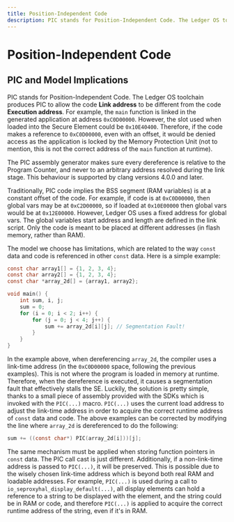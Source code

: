```yaml
---
title: Position-Independent Code
description: PIC stands for Position-Independent Code. The Ledger OS toolchain produces PIC to allow the code Link address to be different from the code Execution address.
---
```


# Position-Independent Code

## PIC and Model Implications

PIC stands for Position-Independent Code. The Ledger OS toolchain produces PIC to allow the code **Link address** to be different from the code **Execution address**. For example, the `main` function is linked in the generated application at address `0xC0D00000`. However, the slot used when loaded into the Secure Element could be `0x10E40400`. Therefore, if the code makes a reference to `0xC0D00000`, even with an offset, it would be denied access as the application is locked by the Memory Protection Unit (not to mention, this is not the correct address of the `main` function at runtime).

The PIC assembly generator makes sure every dereference is relative to the Program Counter, and never to an arbitrary address resolved during the link stage. This behaviour is supported by clang versions 4.0.0 and later.

Traditionally, PIC code implies the BSS segment (RAM variables) is at a constant offset of the code. For example, if code is at `0xC0D00000`, then global vars may be at `0xC2D00000`, so if loaded at `0x10E00000` then global vars would be at `0x12E00000`. However, Ledger OS uses a fixed address for global vars. The global variables start address and length are defined in the link script. Only the code is meant to be placed at different addresses (in flash memory, rather than RAM).

The model we choose has limitations, which are related to the way `const` data and code is referenced in other `const` data. Here is a simple example:

``` c copy
const char array1[] = {1, 2, 3, 4};
const char array2[] = {1, 2, 3, 4};
const char *array_2d[] = {array1, array2};

void main() {
    int sum, i, j;
    sum = 0;
    for (i = 0; i < 2; i++) {
        for (j = 0; j < 4; j++) {
            sum += array_2d[i][j]; // Segmentation Fault!
        }
    }
}
```

In the example above, when dereferencing `array_2d`, the compiler uses a link-time address (in the `0xC0D00000` space, following the previous examples). This is not where the program is loaded in memory at runtime. Therefore, when the dereference is executed, it causes a segmentation fault that effectively stalls the SE. Luckily, the solution is pretty simple, thanks to a small piece of assembly provided with the SDKs which is invoked with the `PIC(...)` macro. `PIC(...)` uses the current load address to adjust the link-time address in order to acquire the correct runtime address of `const` data and code. The above examples can be corrected by modifying the line where `array_2d` is dereferenced to do the following:

``` c copy
sum += ((const char*) PIC(array_2d[i]))[j];
```

The same mechanism must be applied when storing function pointers in `const` data. The PIC call cast is just different. Additionally, if a non-link-time address is passed to `PIC(...)`, it will be preserved. This is possible due to the wisely chosen link-time address which is beyond both real RAM and loadable addresses. For example, `PIC(...)` is used during a call to `io_seproxyhal_display_default(...)`, all display elements can hold a reference to a string to be displayed with the element, and the string could be in RAM or code, and therefore `PIC(...)` is applied to acquire the correct runtime address of the string, even if it's in RAM.

